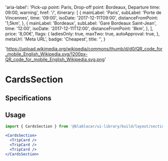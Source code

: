 

<Meta title="Sections/CardsSection" />

  'aria-label': 'Pick-up point: Paris, Drop-off point: Bordeaux, Departure time: 09:00, warning',
  href: '/',
  itinerary: [
    {
      mainLabel: 'Paris',
      subLabel: 'Porte de Vincennes',
      time: '09:00',
      isoDate: '2017-12-11T09:00',
      distanceFromPoint: '1,5km',
    },
    {
      mainLabel: 'Bordeaux',
      subLabel: 'Gare Bordeaux Saint-Jean',
      time: '12:00',
      isoDate: '2017-12-11T12:00',
      distanceFromPoint: '8km',
    },
  ],
  price: '8,00€',
  flags: {
    ladiesOnly: true,
    maxTwo: true,
    autoApproval: true,
  },
  metaUrl: 'Meta URL',
  badge: 'Cheapest',
  title: '',
}

  'https://upload.wikimedia.org/wikipedia/commons/thumb/d/d0/QR_code_for_mobile_English_Wikipedia.svg/1200px-QR_code_for_mobile_English_Wikipedia.svg.png'

# **CardsSection**

<Canvas>
  <Story name="Default">
    <CardsSection>
      <TripCard {...tripCardConfig} />
      <TripCard
        {...tripCardConfig}
        driver={{
          avatarUrl: '//placehold.it/500x500',
          firstName: 'Jane',
        }}
        badge="Closest"
      />
    </CardsSection>
  </Story>
  <Story name="with 4 trip cards">
    <CardsSection>
      <TripCard {...tripCardConfig} />
      <TripCard
        {...tripCardConfig}
        driver={{
          avatarUrl: '//placehold.it/500x500',
          firstName: 'Jane',
        }}
        badge="Closest"
      />
      <TripCard {...tripCardConfig} />
      <TripCard
        {...tripCardConfig}
        driver={{
          avatarUrl: '//placehold.it/500x500',
          firstName: 'Jane',
        }}
        badge="Closest"
      />
    </CardsSection>
  </Story>
  <Story name="with 3 QR Cards">
    <CardsSection>
      <QrCard
        title="Jack Jones Dupont"
        imageUrl={qrUrl}
        itemMainTitle="1st class"
        itemMainInfo="Your seat number will be assigned to you 1 hour before departure."
      />
      <QrCard
        title="Michael Jones"
        imageUrl={qrUrl}
        itemMainTitle="1st class"
        itemMainInfo="Seat n°22"
      />
      <QrCard
        title="Johnny Perry Jones Tony Longname"
        imageUrl={qrUrl}
        itemMainTitle="1st class"
        itemMainInfo="Seat n°21"
      />
    </CardsSection>
  </Story>
  <Story name="with 1 QR Card">
    <CardsSection>
      <QrCard
        title="Jack Jones Dupont"
        imageUrl={qrUrl}
        itemMainTitle="1st class"
        itemMainInfo="Your seat number will be assigned to you 1 hour before departure."
      />
    </CardsSection>
  </Story>
</Canvas>

## Specifications

## Usage

```jsx
import { CardsSection } from '@blablacar/ui-library/build/layout/section/cardsSection'

<CardsSection>
  <TripCard />
  <TripCard />
  <TripCard />
</CardsSection>
```

<ArgsTable of={CardsSection} />
